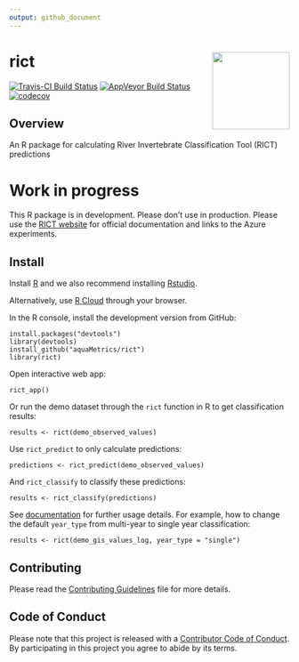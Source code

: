 ```yaml
---
output: github_document
---
```


<!-- README.md is generated from README.Rmd. Please edit that file -->

# rict <img src='man/figures/rict_logo.png' align="right" height="139" />

[![Travis-CI Build Status](https://travis-ci.org/aquaMetrics/rict.svg?branch=master)](https://travis-ci.org/aquaMetrics/rict)
[![AppVeyor Build Status](https://ci.appveyor.com/api/projects/status/github/aquaMetrics/rict?branch=master&svg=true)](https://ci.appveyor.com/project/ecodata1/rict/branch/master)
[![codecov](https://codecov.io/gh/aquaMetrics/rict/branch/master/graph/badge.svg)](https://codecov.io/gh/aquaMetrics/rict?branch=master)

## Overview

An R package for calculating River Invertebrate Classification Tool (RICT) predictions

# Work in progress

This R package is in development. Please don't use in production. Please use
the [RICT
website](https://www.fba.org.uk/FBA/Discover-and-Learn/Projects/RIVPACS-RICT/Public/Discover-and-Learn/Projects/RIVPACS-RICT-Landing-Page.aspx?hkey=72b27a8b-d566-4bab-b863-ca39545226ae)
for official documentation and links to the Azure experiments.

## Install

Install [R](rstats.org/install) and we also recommend installing [Rstudio](rstudio.com/install).

Alternatively, use [R Cloud](https://rstudio.cloud) through your browser.

In the R console, install the development version from GitHub:
```
install.packages("devtools")
library(devtools)
install_github("aquaMetrics/rict")
library(rict)
```

Open interactive web app:

```
rict_app()
```
Or run the demo dataset through the `rict` function in R to get classification results:

```
results <- rict(demo_observed_values)
```
Use `rict_predict` to only calculate predictions:

```
predictions <- rict_predict(demo_observed_values)
```
And `rict_classify` to classify these predictions:

```
results <- rict_classify(predictions)
```
See [documentation](https://aquametrics.github.io/rict/) for further usage details. For example, how to change the default `year_type` from multi-year to single year classification:

```
results <- rict(demo_gis_values_log, year_type = "single")
```
## Contributing 

Please read the [Contributing Guidelines](CONTRIBUTING.md) file for more details. 

## Code of Conduct

Please note that this project is released with a [Contributor Code of Conduct](CONDUCT.md). By participating in this project you agree to abide by its terms.